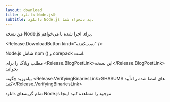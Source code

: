 ```yaml
---
layout: download
title: دانلود Node.js®
subtitle: دانلود Node.js به دلخواه شما.
---
```


<section>
  من نسخه <Release.VersionDropdown /> Node.js برای <Release.OperatingSystemDropdown exclude={["LINUX"]} /> اجرا شده با <Release.BitnessDropdown /> می‌خواهم.

  <Release.DownloadButton kind="نصب‌کننده" />
</section>

<section>
  Node.js شامل <LinkWithArrow href="https://npmjs.com">npm</LinkWithArrow> (<Release.NpmVersion />) و corepack است.

  مطلب وبلاگ را برای <Release.BlogPostLink>این نسخه</Release.BlogPostLink> بخوانید

  بیاموزید چگونه <Release.VerifyingBinariesLink>SHASUMS های امضا شده را تأیید کنید</Release.VerifyingBinariesLink>

  تمام گزینه‌های دانلود Node.js موجود را مشاهده کنید <LinkWithArrow href="https://nodejs.org/dist/">اینجا</LinkWithArrow>
</section>
